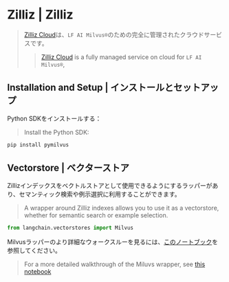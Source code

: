 # Zilliz | Zilliz

> [Zilliz Cloud](https://zilliz.com/doc/quick_start)は、`LF AI Milvus®`のための完全に管理されたクラウドサービスです。
>
> > [Zilliz Cloud](https://zilliz.com/doc/quick_start) is a fully managed service on cloud for `LF AI Milvus®`,

## Installation and Setup | インストールとセットアップ

Python SDKをインストールする：

> Install the Python SDK:

```bash
pip install pymilvus
```

## Vectorstore | ベクターストア

Zillizインデックスをベクトルストアとして使用できるようにするラッパーがあり、セマンティック検索や例示選択に利用することができます。

> A wrapper around Zilliz indexes allows you to use it as a vectorstore,
> whether for semantic search or example selection.

```python
from langchain.vectorstores import Milvus
```

Milvusラッパーのより詳細なウォークスルーを見るには、[このノートブック](/docs/integrations/vectorstores/zilliz)を参照してください。

> For a more detailed walkthrough of the Miluvs wrapper, see [this notebook](/docs/integrations/vectorstores/zilliz)
